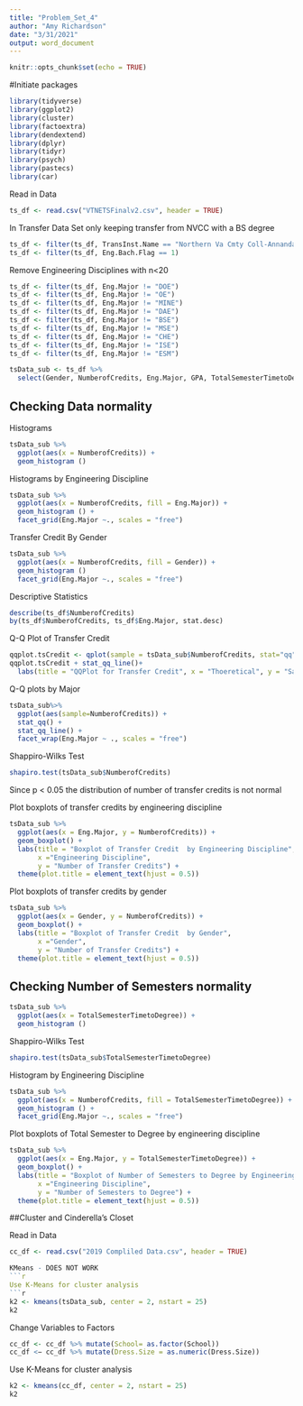 ```yaml
---
title: "Problem_Set_4"
author: "Amy Richardson"
date: "3/31/2021"
output: word_document
---
```


```r
knitr::opts_chunk$set(echo = TRUE)
```

#Initiate packages
```r
library(tidyverse)
library(ggplot2)
library(cluster)
library(factoextra)
library(dendextend)
library(dplyr)
library(tidyr)
library(psych)
library(pastecs)
library(car)
```

Read in Data
```r
ts_df <- read.csv("VTNETSFinalv2.csv", header = TRUE)
```

In Transfer Data Set only keeping transfer from NVCC with a BS degree
```r
ts_df <- filter(ts_df, TransInst.Name == "Northern Va Cmty Coll-Annandal")
ts_df <- filter(ts_df, Eng.Bach.Flag == 1)
```

Remove Engineering Disciplines with n<20
```r
ts_df <- filter(ts_df, Eng.Major != "DOE")
ts_df <- filter(ts_df, Eng.Major != "OE")
ts_df <- filter(ts_df, Eng.Major != "MINE")
ts_df <- filter(ts_df, Eng.Major != "DAE")
ts_df <- filter(ts_df, Eng.Major != "BSE")
ts_df <- filter(ts_df, Eng.Major != "MSE")
ts_df <- filter(ts_df, Eng.Major != "CHE")
ts_df <- filter(ts_df, Eng.Major != "ISE")
ts_df <- filter(ts_df, Eng.Major != "ESM")

tsData_sub <- ts_df %>%
  select(Gender, NumberofCredits, Eng.Major, GPA, TotalSemesterTimetoDegree, FullTimeSemstoDegree) 
```

## Checking Data normality
Histograms 
```r
tsData_sub %>%
  ggplot(aes(x = NumberofCredits)) +
  geom_histogram () 
```

Histograms by Engineering Discipline
```r
tsData_sub %>%
  ggplot(aes(x = NumberofCredits, fill = Eng.Major)) +
  geom_histogram () +
  facet_grid(Eng.Major ~., scales = "free") 
```

Transfer Credit By Gender
```r
tsData_sub %>%
  ggplot(aes(x = NumberofCredits, fill = Gender)) +
  geom_histogram ()
  facet_grid(Eng.Major ~., scales = "free") 
```

Descriptive Statistics
```r
describe(ts_df$NumberofCredits)
by(ts_df$NumberofCredits, ts_df$Eng.Major, stat.desc)
```

Q-Q Plot of Transfer Credit
```r
qqplot.tsCredit <- qplot(sample = tsData_sub$NumberofCredits, stat="qq")
qqplot.tsCredit + stat_qq_line()+
  labs(title = "QQPlot for Transfer Credit", x = "Thoeretical", y = "Sample")
```
Q-Q plots by Major
```r
tsData_sub%>% 
  ggplot(aes(sample=NumberofCredits)) +
  stat_qq() +
  stat_qq_line() +
  facet_wrap(Eng.Major ~ ., scales = "free")

```

Shappiro-Wilks Test
```r
shapiro.test(tsData_sub$NumberofCredits)
```
Since p < 0.05 the distribution of number of transfer credits is not normal

Plot boxplots of transfer credits by engineering discipline
```r
tsData_sub %>% 
  ggplot(aes(x = Eng.Major, y = NumberofCredits)) +
  geom_boxplot() +
  labs(title = "Boxplot of Transfer Credit  by Engineering Discipline",
       x ="Engineering Discipline",
       y = "Number of Transfer Credits") +
  theme(plot.title = element_text(hjust = 0.5))

```
Plot boxplots of transfer credits by gender
```r
tsData_sub %>% 
  ggplot(aes(x = Gender, y = NumberofCredits)) +
  geom_boxplot() +
  labs(title = "Boxplot of Transfer Credit  by Gender",
       x ="Gender",
       y = "Number of Transfer Credits") +
  theme(plot.title = element_text(hjust = 0.5))
```

## Checking Number of Semesters normality
```r
tsData_sub %>%
  ggplot(aes(x = TotalSemesterTimetoDegree)) +
  geom_histogram () 
```

Shappiro-Wilks Test
```r
shapiro.test(tsData_sub$TotalSemesterTimetoDegree)
```

Histogram by Engineering Discipline
```r
tsData_sub %>%
  ggplot(aes(x = NumberofCredits, fill = TotalSemesterTimetoDegree)) +
  geom_histogram () +
  facet_grid(Eng.Major ~., scales = "free") 
```

Plot boxplots of Total Semester to Degree by engineering discipline
```r
tsData_sub %>% 
  ggplot(aes(x = Eng.Major, y = TotalSemesterTimetoDegree)) +
  geom_boxplot() +
  labs(title = "Boxplot of Number of Semesters to Degree by Engineering Discipline",
       x ="Engineering Discipline",
       y = "Number of Semesters to Degree") +
  theme(plot.title = element_text(hjust = 0.5))

```




##Cluster and Cinderella's Closet


Read in Data
```r
cc_df <- read.csv("2019 Compliled Data.csv", header = TRUE)

KMeans - DOES NOT WORK
```r
Use K-Means for cluster analysis
```r
k2 <- kmeans(tsData_sub, center = 2, nstart = 25)
k2
```



Change Variables to Factors
```r
cc_df <- cc_df %>% mutate(School= as.factor(School))
cc_df <− cc_df %>% mutate(Dress.Size = as.numeric(Dress.Size))

```

Use K-Means for cluster analysis
```r
k2 <- kmeans(cc_df, center = 2, nstart = 25)
k2
```
